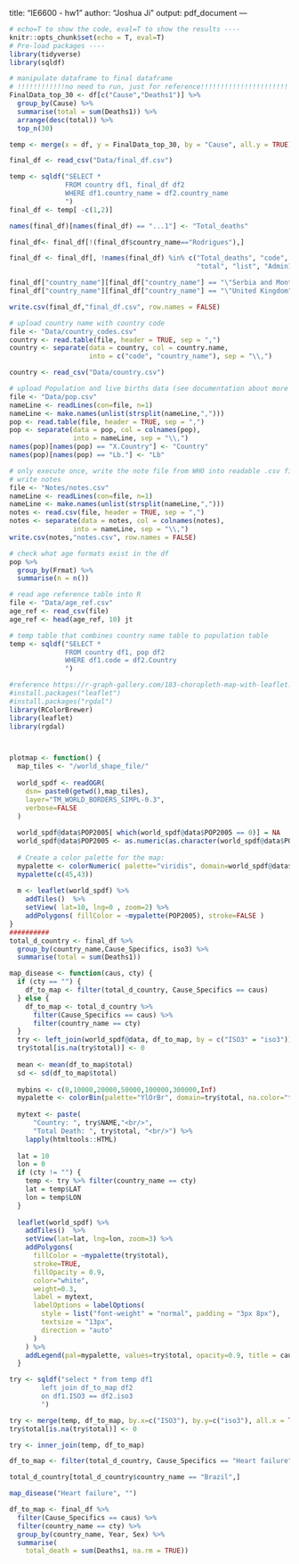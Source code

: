 title: "IE6600 - hw1"
author: "Joshua Ji"
output: pdf_document
---

```r
# echo=T to show the code, eval=T to show the results ----
knitr::opts_chunk$set(echo = T, eval=T) 
# Pre-load packages ----
library(tidyverse)
library(sqldf)
```

```R
# manipulate dataframe to final dataframe
# !!!!!!!!!!!!no need to run, just for reference!!!!!!!!!!!!!!!!!!!!!!
FinalData_top_30 <- df[c("Cause","Deaths1")] %>% 
  group_by(Cause) %>%
  summarise(total = sum(Deaths1)) %>%
  arrange(desc(total)) %>%
  top_n(30)

temp <- merge(x = df, y = FinalData_top_30, by = "Cause", all.y = TRUE)

final_df <- read_csv("Data/final_df.csv")

temp <- sqldf("SELECT *
              FROM country df1, final_df df2
              WHERE df1.country_name = df2.country_name
              ")
final_df <- temp[ -c(1,2)]

names(final_df)[names(final_df) == "...1"] <- "Total_deaths"

final_df<- final_df[!(final_df$country_name=="Rodrigues"),]

final_df <- final_df[, !names(final_df) %in% c("Total_deaths", "code", "Cause",
                                               "total", "list", "Admin1", "SubDiv")]

final_df["country_name"][final_df["country_name"] == "\"Serbia and Montenegro"] <- "Serbia and Montenegro"
final_df["country_name"][final_df["country_name"] == "\"United Kingdom"] <- "United Kingdom"

write.csv(final_df,"final_df.csv", row.names = FALSE)
```

```R
# upload country name with country code
file <- "Data/country_codes.csv"
country <- read.table(file, header = TRUE, sep = ",")
country <- separate(data = country, col = country.name, 
                    into = c("code", "country_name"), sep = "\\,")

country <- read_csv("Data/country.csv")


```

```R
# upload Population and live births data (see documentation about more details)
file <- "Data/pop.csv"
nameLine <- readLines(con=file, n=1)
nameLine <- make.names(unlist(strsplit(nameLine,",")))
pop <- read.table(file, header = TRUE, sep = ",")
pop <- separate(data = pop, col = colnames(pop), 
                into = nameLine, sep = "\\,")
names(pop)[names(pop) == "X.Country"] <- "Country"
names(pop)[names(pop) == "Lb."] <- "Lb"
```

```R
# only execute once, write the note file from WHO into readable .csv file
# write notes
file <- "Notes/notes.csv"
nameLine <- readLines(con=file, n=1)
nameLine <- make.names(unlist(strsplit(nameLine,",")))
notes <- read.csv(file, header = TRUE, sep = ",")
notes <- separate(data = notes, col = colnames(notes), 
                into = nameLine, sep = "\\,")
write.csv(notes,"notes.csv", row.names = FALSE)
```


```R
# check what age formats exist in the df
pop %>%
  group_by(Frmat) %>%
  summarise(n = n())

# read age reference table into R
file <- "Data/age_ref.csv"
age_ref <- read_csv(file)
age_ref <- head(age_ref, 10) jt
```

```R
# temp table that combines country name table to population table
temp <- sqldf("SELECT *
              FROM country df1, pop df2
              WHERE df1.code = df2.Country
              ")
```

```R
#reference https://r-graph-gallery.com/183-choropleth-map-with-leaflet.html
#install.packages("leaflet")
#install.packages("rgdal")
library(RColorBrewer)
library(leaflet)
library(rgdal)



plotmap <- function() {
  map_tiles <- "/world_shape_file/"
  
  world_spdf <- readOGR( 
    dsn= paste0(getwd(),map_tiles), 
    layer="TM_WORLD_BORDERS_SIMPL-0.3",
    verbose=FALSE
  )
  
  world_spdf@data$POP2005[ which(world_spdf@data$POP2005 == 0)] = NA
  world_spdf@data$POP2005 <- as.numeric(as.character(world_spdf@data$POP2005)) / 1000000 %>% round(2)
  
  # Create a color palette for the map:
  mypalette <- colorNumeric( palette="viridis", domain=world_spdf@data$POP2005, na.color="transparent")
  mypalette(c(45,43))
  
  m <- leaflet(world_spdf) %>% 
    addTiles()  %>% 
    setView( lat=10, lng=0 , zoom=2) %>%
    addPolygons( fillColor = ~mypalette(POP2005), stroke=FALSE )
}
##########
total_d_country <- final_df %>% 
  group_by(country_name,Cause_Specifics, iso3) %>%
  summarise(total = sum(Deaths1))

map_disease <- function(caus, cty) {
  if (cty == "") {
    df_to_map <- filter(total_d_country, Cause_Specifics == caus)
  } else {
    df_to_map <- total_d_country %>%
      filter(Cause_Specifics == caus) %>%
      filter(country_name == cty)
  }
  try <- left_join(world_spdf@data, df_to_map, by = c("ISO3" = "iso3"))
  try$total[is.na(try$total)] <- 0
  
  mean <- mean(df_to_map$total)
  sd <- sd(df_to_map$total)
  
  mybins <- c(0,10000,20000,50000,100000,300000,Inf)
  mypalette <- colorBin(palette="YlOrBr", domain=try$total, na.color="transparent", bins=mybins)
  
  mytext <- paste(
      "Country: ", try$NAME,"<br/>", 
      "Total Death: ", try$total, "<br/>") %>%
    lapply(htmltools::HTML)
  
  lat = 10
  lon = 0
  if (cty != "") {
    temp <- try %>% filter(country_name == cty)
    lat = temp$LAT
    lon = temp$LON
  }
  
  leaflet(world_spdf) %>% 
    addTiles()  %>% 
    setView(lat=lat, lng=lon, zoom=3) %>%
    addPolygons( 
      fillColor = ~mypalette(try$total), 
      stroke=TRUE, 
      fillOpacity = 0.9, 
      color="white", 
      weight=0.3,
      label = mytext,
      labelOptions = labelOptions( 
        style = list("font-weight" = "normal", padding = "3px 8px"), 
        textsize = "13px", 
        direction = "auto"
      )
    ) %>%
    addLegend(pal=mypalette, values=try$total, opacity=0.9, title = caus, position = "bottomleft" )
  }
```


```R
try <- sqldf("select * from temp df1
        left join df_to_map df2
        on df1.ISO3 == df2.iso3 
        ")

try <- merge(temp, df_to_map, by.x=c("ISO3"), by.y=c("iso3"), all.x = TRUE)
try$total[is.na(try$total)] <- 0

try <- inner_join(temp, df_to_map)

df_to_map <- filter(total_d_country, Cause_Specifics == "Heart failure")

total_d_country[total_d_country$country_name == "Brazil",]

map_disease("Heart failure", "")
```

```R
df_to_map <- final_df %>%
  filter(Cause_Specifics == caus) %>%
  filter(country_name == cty) %>%
  group_by(country_name, Year, Sex) %>%
  summarise(      
    total_death = sum(Deaths1, na.rm = TRUE))


```